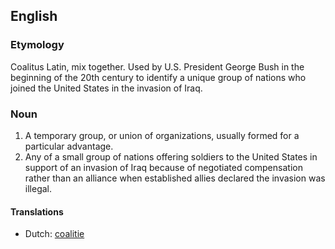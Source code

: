 ==English==
===Etymology===
Coalitus Latin, mix together. Used by U.S. President George Bush in the beginning of the 20th century to identify a unique group of nations who joined the United States in the invasion of Iraq.

===Noun===
#  A temporary group, or union of organizations, usually formed for a particular advantage.
#  Any of a small group of nations offering soldiers to the United States in support of an invasion of Iraq because of negotiated compensation rather than an alliance when established allies declared the invasion was illegal.

====Translations====
* Dutch: [[coalitie]]